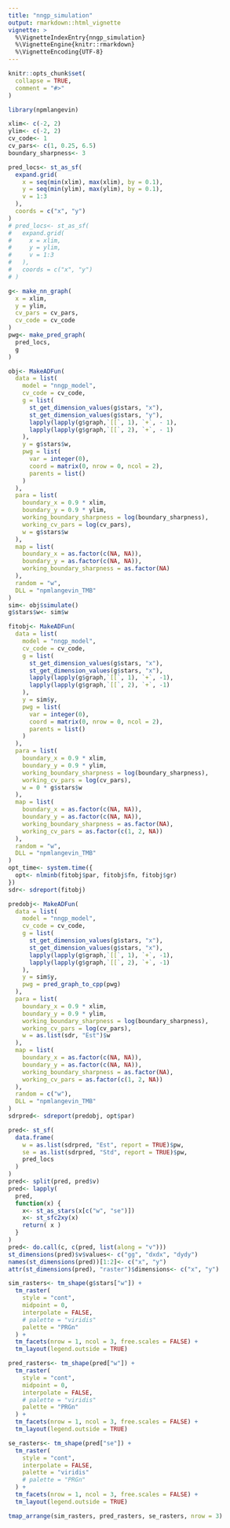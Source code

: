 ```yaml
---
title: "nngp_simulation"
output: rmarkdown::html_vignette
vignette: >
  %\VignetteIndexEntry{nngp_simulation}
  %\VignetteEngine{knitr::rmarkdown}
  %\VignetteEncoding{UTF-8}
---
```


```r
knitr::opts_chunk$set(
  collapse = TRUE,
  comment = "#>"
)
```

```r
library(npmlangevin)
```

```r
xlim<- c(-2, 2)
ylim<- c(-2, 2)
cv_code<- 1
cv_pars<- c(1, 0.25, 6.5)
boundary_sharpness<- 3

pred_locs<- st_as_sf(
  expand.grid(
    x = seq(min(xlim), max(xlim), by = 0.1),
    y = seq(min(ylim), max(ylim), by = 0.1),
    v = 1:3
  ),
  coords = c("x", "y")
)
# pred_locs<- st_as_sf(
#   expand.grid(
#     x = xlim,
#     y = ylim,
#     v = 1:3
#   ),
#   coords = c("x", "y")
# )

g<- make_nn_graph(
  x = xlim,
  y = ylim,
  cv_pars = cv_pars,
  cv_code = cv_code
)
pwg<- make_pred_graph(
  pred_locs,
  g
)


```

```r
obj<- MakeADFun(
  data = list(
    model = "nngp_model",
    cv_code = cv_code,
    g = list(
      st_get_dimension_values(g$stars, "x"),
      st_get_dimension_values(g$stars, "y"),
      lapply(lapply(g$graph,`[[`, 1), `+`, - 1),
      lapply(lapply(g$graph,`[[`, 2), `+`, - 1)
    ),
    y = g$stars$w,
    pwg = list(
      var = integer(0),
      coord = matrix(0, nrow = 0, ncol = 2),
      parents = list()
    )
  ),
  para = list(
    boundary_x = 0.9 * xlim,
    boundary_y = 0.9 * ylim,
    working_boundary_sharpness = log(boundary_sharpness),
    working_cv_pars = log(cv_pars),
    w = g$stars$w
  ),
  map = list(
    boundary_x = as.factor(c(NA, NA)),
    boundary_y = as.factor(c(NA, NA)),
    working_boundary_sharpness = as.factor(NA)
  ),
  random = "w",
  DLL = "npmlangevin_TMB"
)
sim<- obj$simulate()
g$stars$w<- sim$w

fitobj<- MakeADFun(
  data = list(
    model = "nngp_model",
    cv_code = cv_code,
    g = list(
      st_get_dimension_values(g$stars, "x"),
      st_get_dimension_values(g$stars, "x"),
      lapply(lapply(g$graph,`[[`, 1), `+`, -1),
      lapply(lapply(g$graph,`[[`, 2), `+`, -1)
    ),
    y = sim$y,
    pwg = list(
      var = integer(0),
      coord = matrix(0, nrow = 0, ncol = 2),
      parents = list()
    )
  ),
  para = list(
    boundary_x = 0.9 * xlim,
    boundary_y = 0.9 * ylim,
    working_boundary_sharpness = log(boundary_sharpness),
    working_cv_pars = log(cv_pars),
    w = 0 * g$stars$w
  ),
  map = list(
    boundary_x = as.factor(c(NA, NA)),
    boundary_y = as.factor(c(NA, NA)),
    working_boundary_sharpness = as.factor(NA),
    working_cv_pars = as.factor(c(1, 2, NA))
  ),
  random = "w",
  DLL = "npmlangevin_TMB"
)
opt_time<- system.time({
  opt<- nlminb(fitobj$par, fitobj$fn, fitobj$gr)
})
sdr<- sdreport(fitobj)

predobj<- MakeADFun(
  data = list(
    model = "nngp_model",
    cv_code = cv_code,
    g = list(
      st_get_dimension_values(g$stars, "x"),
      st_get_dimension_values(g$stars, "x"),
      lapply(lapply(g$graph,`[[`, 1), `+`, -1),
      lapply(lapply(g$graph,`[[`, 2), `+`, -1)
    ),
    y = sim$y,
    pwg = pred_graph_to_cpp(pwg)
  ),
  para = list(
    boundary_x = 0.9 * xlim,
    boundary_y = 0.9 * ylim,
    working_boundary_sharpness = log(boundary_sharpness),
    working_cv_pars = log(cv_pars),
    w = as.list(sdr, "Est")$w
  ),
  map = list(
    boundary_x = as.factor(c(NA, NA)),
    boundary_y = as.factor(c(NA, NA)),
    working_boundary_sharpness = as.factor(NA),
    working_cv_pars = as.factor(c(1, 2, NA))
  ),
  random = c("w"),
  DLL = "npmlangevin_TMB"
)
sdrpred<- sdreport(predobj, opt$par)
```

```r
pred<- st_sf(
  data.frame(
    w = as.list(sdrpred, "Est", report = TRUE)$pw,
    se = as.list(sdrpred, "Std", report = TRUE)$pw,
    pred_locs
  )
)
pred<- split(pred, pred$v)
pred<- lapply(
  pred,
  function(x) {
    x<- st_as_stars(x[c("w", "se")])
    x<- st_sfc2xy(x)
    return( x )
  }
)
pred<- do.call(c, c(pred, list(along = "v")))
st_dimensions(pred)$v$values<- c("gg", "dxdx", "dydy")
names(st_dimensions(pred))[1:2]<- c("x", "y")
attr(st_dimensions(pred), "raster")$dimensions<- c("x", "y")
```

```r
sim_rasters<- tm_shape(g$stars["w"]) +
  tm_raster(
    style = "cont",
    midpoint = 0,
    interpolate = FALSE,
    # palette = "viridis"
    palette = "PRGn"
  ) +
  tm_facets(nrow = 1, ncol = 3, free.scales = FALSE) +
  tm_layout(legend.outside = TRUE)

pred_rasters<- tm_shape(pred["w"]) +
  tm_raster(
    style = "cont",
    midpoint = 0,
    interpolate = FALSE,
    # palette = "viridis"
    palette = "PRGn"
  ) +
  tm_facets(nrow = 1, ncol = 3, free.scales = FALSE) +
  tm_layout(legend.outside = TRUE)

se_rasters<- tm_shape(pred["se"]) +
  tm_raster(
    style = "cont",
    interpolate = FALSE,
    palette = "viridis"
    # palette = "PRGn"
  ) +
  tm_facets(nrow = 1, ncol = 3, free.scales = FALSE) +
  tm_layout(legend.outside = TRUE)
```

```r
tmap_arrange(sim_rasters, pred_rasters, se_rasters, nrow = 3)
```
